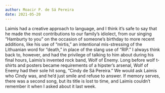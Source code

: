 ```yaml
---
author: Moacir P. de Sá Pereira
date: 2021-05-20
---
```


Laimis had a creative approach to language, and I think it’s safe to say that
he made the most contributions to our family’s idiolect, from our singing
“Hamburty to you” on the occasion of someone’s birthday to more recent
additions, like his use of “mìrtis,” an intentional mis-stressing of
the Lithuanian word for “death,” in place of the slang use of “RIP.” I always
think back to, however, and had the privilege of talking to him about during
his final hours, Laimis’s invented rock band, Wolf of Enemy. Long before wolf
t-shirts and posters became requirements of a hipster’s arsenal, Wolf of Enemy
had their sole hit song, “Cindy de Sá Pereira.” We would ask Laimis who Cindy
was, and he’d just smile and refuse to answer. If memory serves, there was a
second song, but its title is lost to time, and Laimis couldn’t remember it
when I asked about it last week.
